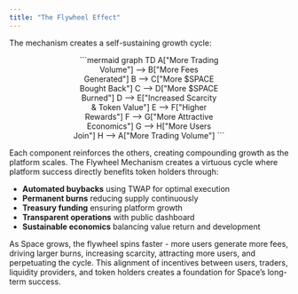 ```yaml
---
title: "The Flywheel Effect"
---
```


The mechanism creates a self-sustaining growth cycle:

<div align="center">
```mermaid
graph TD
    A["More Trading<br/>Volume"] --> B["More Fees<br/>Generated"]
    B --> C["More $SPACE<br/>Bought Back"]
    C --> D["More $SPACE<br/>Burned"]
    D --> E["Increased Scarcity<br/>& Token Value"]
    E --> F["Higher<br/>Rewards"]
    F --> G["More Attractive<br/>Economics"]
    G --> H["More Users<br/>Join"]
    H --> A["More Trading Volume"]
```
</div>

Each component reinforces the others, creating compounding growth as the platform scales. The Flywheel Mechanism creates a virtuous cycle where platform success directly benefits token holders through:
- **Automated buybacks** using TWAP for optimal execution
- **Permanent burns** reducing supply continuously
- **Treasury funding** ensuring platform growth
- **Transparent operations** with public dashboard
- **Sustainable economics** balancing value return and development

As Space grows, the flywheel spins faster - more users generate more fees, driving larger burns, increasing scarcity, attracting more users, and perpetuating the cycle. This alignment of incentives between users, traders, liquidity providers, and token holders creates a foundation for Space’s long-term success. 
